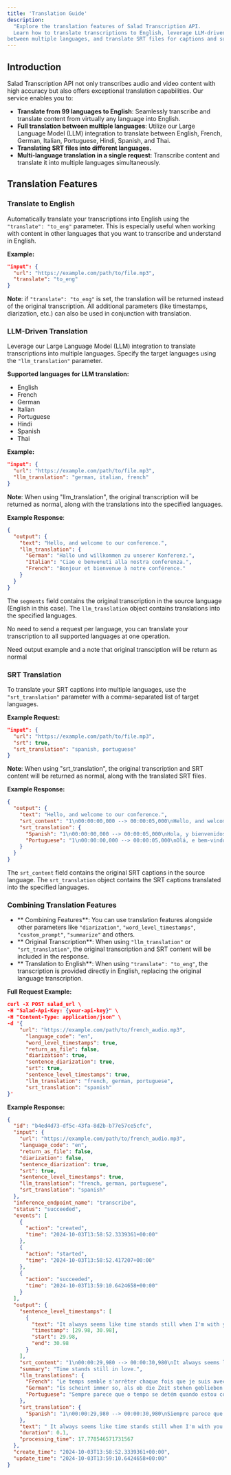 ```yaml
---
title: 'Translation Guide'
description:
  "Explore the translation features of Salad Transcription API. 
  Learn how to translate transcriptions to English, leverage LLM-driven translations
between multiple languages, and translate SRT files for captions and subtitles."
---
```


## Introduction

Salad Transcription API not only transcribes audio and video content with high accuracy but also offers exceptional
translation capabilities. Our service enables you to:

- **Translate from 99 languages to English**: Seamlessly transcribe and translate content from virtually any language
  into English.
- **Full translation between multiple languages**: Utilize our Large Language Model (LLM) integration to translate
  between English, French, German, Italian, Portuguese, Hindi, Spanish, and Thai.
- **Translating SRT files into different languages.**
- **Multi-language translation in a single request**: Transcribe content and translate it into multiple languages
  simultaneously.

## Translation Features

### Translate to English

Automatically translate your transcriptions into English using the `"translate": "to_eng"` parameter. This is especially
useful when working with content in other languages that you want to transcribe and understand in English.

**Example:**

```json
"input": {
  "url": "https://example.com/path/to/file.mp3",
  "translate": "to_eng"
}
```

**Note**: if `"translate": "to_eng"` is set, the translation will be returned instead of the original transcription. All
additional parameters (like timestamps, diarization, etc.) can also be used in conjunction with translation.

### LLM-Driven Translation

Leverage our Large Language Model (LLM) integration to translate transcriptions into multiple languages. Specify the
target languages using the `"llm_translation"` parameter.

**Supported languages for LLM translation:**

- English
- French
- German
- Italian
- Portuguese
- Hindi
- Spanish
- Thai

**Example:**

```json
"input": {
  "url": "https://example.com/path/to/file.mp3",
  "llm_translation": "german, italian, french"
}
```

**Note**: When using "llm_translation", the original transcription will be returned as normal, along with the
translations into the specified languages.

**Example Response**:

```json
{
  "output": {
    "text": "Hello, and welcome to our conference.",
    "llm_translation": {
      "German": "Hallo und willkommen zu unserer Konferenz.",
      "Italian": "Ciao e benvenuti alla nostra conferenza.",
      "French": "Bonjour et bienvenue à notre conférence."
    }
  }
}
```

The `segments` field contains the original transcription in the source language (English in this case). The
`llm_translation` object contains translations into the specified languages.

No need to send a request per language, you can translate your transcription to all supported languages at one
operation.

Need output example and a note that original transciption will be return as normal

### SRT Translation

To translate your SRT captions into multiple languages, use the `"srt_translation"` parameter with a comma-separated
list of target languages.

**Example Request:**

```json
"input": {
  "url": "https://example.com/path/to/file.mp3",
  "srt": true,
  "srt_translation": "spanish, portuguese"
}
```

**Note**: When using "srt_translation", the original transcription and SRT content will be returned as normal, along
with the translated SRT files.

**Example Response:**

```json
{
  "output": {
    "text": "Hello, and welcome to our conference.",
    "srt_content": "1\n00:00:00,000 --> 00:00:05,000\nHello, and welcome to our conference.\n",
    "srt_translation": {
      "Spanish": "1\n00:00:00,000 --> 00:00:05,000\nHola, y bienvenidos a nuestra conferencia.\n",
      "Portuguese": "1\n00:00:00,000 --> 00:00:05,000\nOlá, e bem-vindos à nossa conferência.\n"
    }
  }
}
```

The `srt_content` field contains the original SRT captions in the source language. The `srt_translation` object contains
the SRT captions translated into the specified languages.

### Combining Translation Features

- ** Combining Features**: You can use translation features alongside other parameters like `"diarization"`,
  `"word_level_timestamps"`, `"custom_prompt"`, `"summarize"` and others.
- ** Original Transcription**: When using `"llm_translation"` or `"srt_translation"`, the original transcription and SRT
  content will be included in the response.
- ** Translation to English**: When using `"translate": "to_eng"`, the transcription is provided directly in English,
  replacing the original language transcription.

**Full Request Example:**

```json
curl -X POST salad_url \
-H "Salad-Api-Key: {your-api-key}" \
-H "Content-Type: application/json" \
-d '{
    "url": "https://example.com/path/to/french_audio.mp3",
      "language_code": "en",
      "word_level_timestamps": true,
      "return_as_file": false,
      "diarization": true,
      "sentence_diarization": true,
      "srt": true,
      "sentence_level_timestamps": true,
      "llm_translation": "french, german, portuguese",
      "srt_translation": "spanish"
}'
```

**Example Response:**

```json
{
  "id": "b4ed4d73-df5c-43fa-8d2b-b77e57ce5cfc",
  "input": {
    "url": "https://example.com/path/to/french_audio.mp3",
    "language_code": "en",
    "return_as_file": false,
    "diarization": false,
    "sentence_diarization": true,
    "srt": true,
    "sentence_level_timestamps": true,
    "llm_translation": "french, german, portuguese",
    "srt_translation": "spanish"
  },
  "inference_endpoint_name": "transcribe",
  "status": "succeeded",
  "events": [
    {
      "action": "created",
      "time": "2024-10-03T13:58:52.3339361+00:00"
    },
    {
      "action": "started",
      "time": "2024-10-03T13:58:52.417207+00:00"
    },
    {
      "action": "succeeded",
      "time": "2024-10-03T13:59:10.6424658+00:00"
    }
  ],
  "output": {
    "sentence_level_timestamps": [
      {
        "text": "It always seems like time stands still when I'm with you.",
        "timestamp": [29.98, 30.98],
        "start": 29.98,
        "end": 30.98
      }
    ],
    "srt_content": "1\n00:00:29,980 --> 00:00:30,980\nIt always seems like time stands still when I'm with you.\n\n",
    "summary": "Time stands still in love.",
    "llm_translations": {
      "French": "Le temps semble s'arrêter chaque fois que je suis avec toi.",
      "German": "Es scheint immer so, als ob die Zeit stehen geblieben ist, wenn ich bei dir bin.",
      "Portuguese": "Sempre parece que o tempo se detém quando estou com você."
    },
    "srt_translation": {
      "Spanish": "1\n00:00:29,980 --> 00:00:30,980\nSiempre parece que el tiempo se para cuando estoy contigo."
    },
    "text": " It always seems like time stands still when I'm with you.",
    "duration": 0.1,
    "processing_time": 17.778546571731567
  },
  "create_time": "2024-10-03T13:58:52.3339361+00:00",
  "update_time": "2024-10-03T13:59:10.6424658+00:00"
}
```
